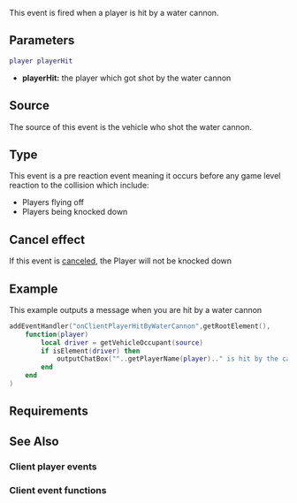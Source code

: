 
{{Client event}}
This event is fired when a player is hit by a water cannon.
{{Note|This event is only triggered for players that are streamed in}}
==Parameters==
<syntaxhighlight lang="lua">
player playerHit
</syntaxhighlight>
*'''playerHit:''' the player which got shot by the water cannon

==Source==
The source of this event is the vehicle who shot the water cannon.

==Type==
This event is a pre reaction event meaning it occurs before any game level reaction to the collision which include:
* Players flying off
* Players being knocked down

==Cancel effect==
If this event is [[/Event_system#Canceling.md|canceled]], the Player will not be knocked down

==Example==
<section class="client" name="Client" show="true">
This example outputs a message when you are hit by a water cannon
<syntaxhighlight lang="lua">
addEventHandler("onClientPlayerHitByWaterCannon",getRootElement(),
    function(player)
        local driver = getVehicleOccupant(source)
        if isElement(driver) then
            outputChatBox(""..getPlayerName(player).." is hit by the cannon of "..getPlayerName(driver).."'s vehicle.")
        end
    end
)
</syntaxhighlight>
</section>

==Requirements==
{{Requirements|n/a|1.3.0-9.03931|}}

==See Also==
===Client player events===
{{Client_player_events}}
===Client event functions===
{{Client_event_functions}}